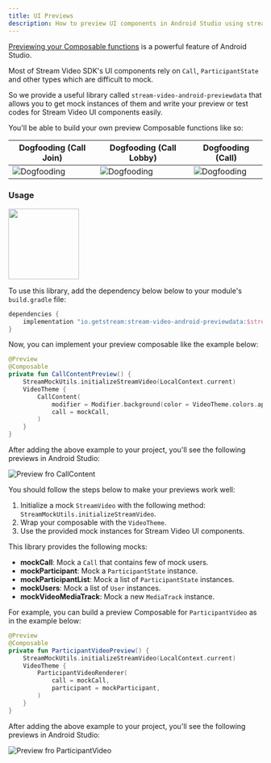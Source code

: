 ```yaml
---
title: UI Previews
description: How to preview UI components in Android Studio using stream-video-android-previewdata library
---
```


[Previewing your Composable functions](https://developer.android.com/jetpack/compose/tooling/previews) is a powerful feature of Android Studio.

Most of Stream Video SDK's UI components rely on `Call`, `ParticipantState` and other types which are difficult to mock.

So we provide a useful library called `stream-video-android-previewdata` that allows you to get mock instances of them and write your preview or test codes for Stream Video UI components easily.

You'll be able to build your own preview Composable functions like so:

| Dogfooding (Call Join)                                       | Dogfooding (Call Lobby)                                     | Dogfooding (Call)                                        |
| ------------------------------------------------------------ | ------------------------------------------------------------ | ------------------------------------------------------------ |
| ![Dogfooding](../assets/preview-dogfooding-01.png) | ![Dogfooding](../assets/preview-dogfooding-02.png) | ![Dogfooding](../assets/preview-dogfooding-03.png) |

### Usage

<img src="https://img.shields.io/maven-central/v/io.getstream/stream-video-android-previewdata.svg?label=Maven%20Central" width="140"/>

To use this library, add the dependency below below to your module's `build.gradle` file:

```groovy
dependencies {
    implementation "io.getstream:stream-video-android-previewdata:$stream_version"
}
```

Now, you can implement your preview composable like the example below:

```kotlin
@Preview
@Composable
private fun CallContentPreview() {
    StreamMockUtils.initializeStreamVideo(LocalContext.current)
    VideoTheme {
        CallContent(
            modifier = Modifier.background(color = VideoTheme.colors.appBackground),
            call = mockCall,
        )
    }
}
```

After adding the above example to your project, you'll see the following previews in Android Studio:

![Preview fro CallContent](../assets/preview-call-container.png)

You should follow the steps below to make your previews work well:

1. Initialize a mock `StreamVideo` with the following method: `StreamMockUtils.initializeStreamVideo`.
2. Wrap your composable with the `VideoTheme`.
3. Use the provided mock instances for Stream Video UI components.

This library provides the following mocks:

- **mockCall**: Mock a `Call` that contains few of mock users.
- **mockParticipant**: Mock a `ParticipantState` instance.
- **mockParticipantList**: Mock a list of `ParticipantState` instances.
- **mockUsers**: Mock a list of `User` instances.
- **mockVideoMediaTrack**: Mock a new `MediaTrack` instance.

For example, you can build a preview Composable for `ParticipantVideo` as in the example below:

```kotlin
@Preview
@Composable
private fun ParticipantVideoPreview() {
    StreamMockUtils.initializeStreamVideo(LocalContext.current)
    VideoTheme {
        ParticipantVideoRenderer(
            call = mockCall,
            participant = mockParticipant,
        )
    }
}
```

After adding the above example to your project, you'll see the following previews in Android Studio:

![Preview fro ParticipantVideo](../assets/preview-participant-video.png)
